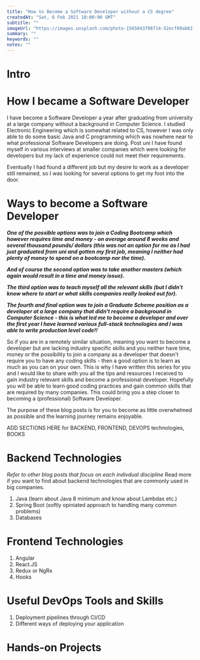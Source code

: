 ```yaml
---
title: "How to Become a Software Developer without a CS degree"
createdAt: "Sat, 6 Feb 2021 18:00:00 GMT"
subtitle: ""
imageUrl: "https://images.unsplash.com/photo-1565843708714-52ecf69ab81f?ixid=MXwxMjA3fDB8MHxwaG90by1wYWdlfHx8fGVufDB8fHw%3D&ixlib=rb-1.2.1&auto=format&fit=crop&w=1652&q=80"
summary: ""
keywords: ""
notes: ""
---
```


<h1>Intro</h1>

<h1>How I became a Software Developer</h1>

I have become a Software Developer a year after graduating from university
at a large company without a background in Computer Science. I studied
Electronic Engineering which is somewhat related to CS, however I was only
able to do some basic Java and C programming which was nowhere near to what
professional Software Developers are doing. Post uni I have found myself in
various interviews at smaller companies which were looking for developers
but my lack of experience could not meet their requirements.

Eventually I had found a different job but my desire to work as a developer
still remained, so I was looking for several options to get my foot into the
door.

<h1>Ways to become a Software Developer</h1>

**_One of the possible options was to join a Coding Bootcamp which however
requires time and money - on average around 8 weeks and several thousand
pounds/ dollars (this was not an option for me as I had just graduated from
uni and gotten my first job, meaning I neither had plenty of money to spend on
a bootcamp nor the time)._**

**_And of course the second option was to take another masters (which again would
result in a time and money issue)._**

**_The third option was to teach myself all the relevant skills (but I didn't
know where to start or what skills companies really looked out for)._**

**_The fourth and final option was to join a Graduate Scheme position as a
developer at a large company that didn't require a background in Computer
Science - this is what led me to become a developer and over the first year I
have learned various full-stack technologies and I was able to write
production level code!!_**

So if you are in a remotely similar situation, meaning you want to become a
developer but are lacking industry specific skills and you neither have time,
money or the possibility to join a company as a developer that doesn't require
you to have any coding skills - then a good option is to learn as much as you
can on your own. This is why I have written this series for you and I would like
to share with you all the tips and resources I received to gain industry
relevant skills and become a professional developer. Hopefully you will be
able to learn good coding practices and gain common skills that are required
by many companies. This could bring you a step closer to becoming a
(professional) Software Developer.

<personal>
  The purpose of these blog posts is for you to become as little overwhelmed as
  possible and the learning journey remains enjoyable.
</personal>

ADD SECTIONS HERE for BACKEND, FRONTEND, DEVOPS technologies, BOOKS

<h1>Backend Technologies</h1>

_Refer to other blog posts that focus on each indivdual discipline_
Read more if you want to find about backend technologies that are commonly used in big companies.

1. Java (learn about Java 8 minimum and know about Lambdas etc.)
2. Spring Boot (softly opiniated approach to handling many common problems)
3. Databases

<h1>Frontend Technologies</h1>

1. Angular
2. React.JS
3. Redux or NgRx
4. Hooks

<h1>Useful DevOps Tools and Skills</h1>

1. Deployment pipelines through CI/CD
2. Different ways of deploying your application

<h1>Hands-on Projects</h1>
